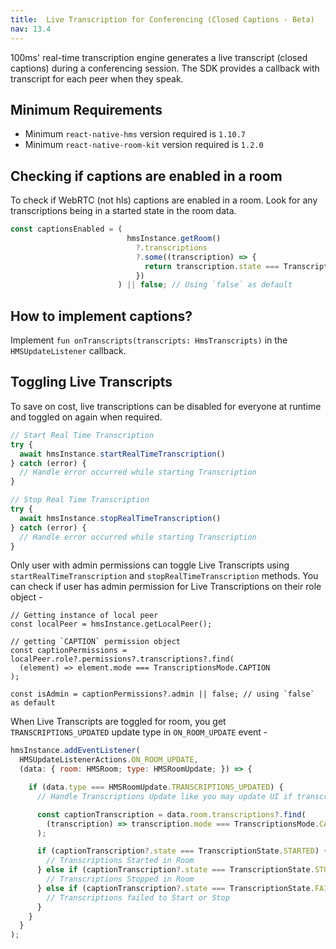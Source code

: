 ```yaml
---
title:  Live Transcription for Conferencing (Closed Captions - Beta)
nav: 13.4
---
```


100ms' real-time transcription engine generates a live transcript (closed captions) during a conferencing session. The SDK provides a callback with transcript for each peer when they speak.


## Minimum Requirements

-   Minimum `react-native-hms` version required is `1.10.7`
-   Minimum `react-native-room-kit` version required is `1.2.0`


## Checking if captions are enabled in a room

To check if WebRTC (not hls) captions are enabled in a room. Look for any transcriptions being in a started state in the room data.

```js
const captionsEnabled = (
                          hmsInstance.getRoom()
                            ?.transcriptions
                            ?.some((transcription) => {
                              return transcription.state === TranscriptionState.STARTED;
                            })
                        ) || false; // Using `false` as default
```


## How to implement captions?

Implement `fun onTranscripts(transcripts: HmsTranscripts)` in the `HMSUpdateListener` callback.


## Toggling Live Transcripts
To save on cost, live transcriptions can be disabled for everyone at runtime and toggled on again when required.

```js
// Start Real Time Transcription
try {
  await hmsInstance.startRealTimeTranscription()
} catch (error) {
  // Handle error occurred while starting Transcription
}
```

```js
// Stop Real Time Transcription
try {
  await hmsInstance.stopRealTimeTranscription()
} catch (error) {
  // Handle error occurred while starting Transcription
}
```

Only user with admin permissions can toggle Live Transcripts using `startRealTimeTranscription` and `stopRealTimeTranscription` methods. You can check if user has admin permission for Live Transcriptions on their role object -

```js{5-7,10}
// Getting instance of local peer
const localPeer = hmsInstance.getLocalPeer();

// getting `CAPTION` permission object
const captionPermissions = localPeer.role?.permissions?.transcriptions?.find(
  (element) => element.mode === TranscriptionsMode.CAPTION
);

const isAdmin = captionPermissions?.admin || false; // using `false` as default
```

When Live Transcripts are toggled for room, you get `TRANSCRIPTIONS_UPDATED` update type in `ON_ROOM_UPDATE` event -

```js
hmsInstance.addEventListener(
  HMSUpdateListenerActions.ON_ROOM_UPDATE,
  (data: { room: HMSRoom; type: HMSRoomUpdate; }) => {

    if (data.type === HMSRoomUpdate.TRANSCRIPTIONS_UPDATED) {
      // Handle Transcriptions Update like you may update UI if transcriptions were started or stopped

      const captionTranscription = data.room.transcriptions?.find(
        (transcription) => transcription.mode === TranscriptionsMode.CAPTION
      );

      if (captionTranscription?.state === TranscriptionState.STARTED) {
        // Transcriptions Started in Room
      } else if (captionTranscription?.state === TranscriptionState.STOPPED) {
        // Transcriptions Stopped in Room
      } else if (captionTranscription?.state === TranscriptionState.FAILED) {
        // Transcriptions failed to Start or Stop
      }
    }
  }
);
```
